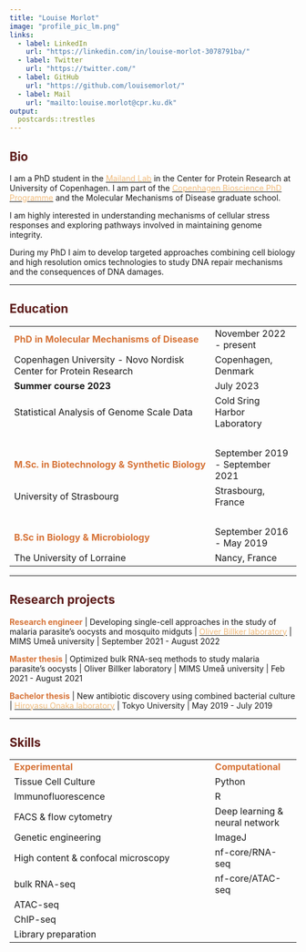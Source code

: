 ```yaml
---
title: "Louise Morlot"
image: "profile_pic_lm.png"
links:
  - label: LinkedIn
    url: "https://linkedin.com/in/louise-morlot-3078791ba/"
  - label: Twitter
    url: "https://twitter.com/"
  - label: GitHub
    url: "https://github.com/louisemorlot/"
  - label: Mail
    url: "mailto:louise.morlot@cpr.ku.dk"
output:
  postcards::trestles
---
```



## <span style="color:  #5B1A18;"> Bio</span>

I am a PhD student in the <a href="https://www.cpr.ku.dk/research/proteinsignaling/mailand/"><span style="color:  #F1BB7B;"> Mailand Lab</span></a> in the Center for Protein Research at University of
Copenhagen. I am part of the <a href="https://cphbiosciencephd.org/"><span style="color:  #F1BB7B;">  Copenhagen Bioscience PhD Programme</span></a> and the Molecular Mechanisms of Disease graduate school.

I am highly interested in understanding mechanisms of cellular stress responses and exploring pathways involved in maintaining genome integrity. 

During my PhD I aim to develop targeted approaches combining cell biology and high resolution omics technologies to study DNA repair mechanisms and the consequences of DNA damages. 

---

## <span style="color:  #5B1A18;"> Education</span>
|  |  |
|:------------------------------------------------|:--------------------|
| **<span style="color:  #D67236;"> PhD in Molecular Mechanisms of Disease</span>** | November 2022 - present |
Copenhagen University - Novo Nordisk Center for Protein Research | Copenhagen, Denmark |
| **Summer course 2023** | July 2023 |
| Statistical Analysis of Genome Scale Data | Cold Sring Harbor Laboratory |
|<br>|   |
| **<span style="color:  #D67236;"> M.Sc. in Biotechnology & Synthetic Biology</span>** | September 2019 - September 2021 |
|University of Strasbourg | Strasbourg, France |
|<br>|   |
| **<span style="color:  #D67236;"> B.Sc in Biology & Microbiology</span>** | September 2016 - May 2019 |
| The University of Lorraine | Nancy, France ||

---

## <span style="color:  #5B1A18;"> Research projects</span>

**<span style="color:  #D67236;"> Research engineer</span>** | Developing single-cell approaches in the study of malaria parasite's oocysts and mosquito midguts | <a href="https://billkerlab.org/"><span style="color:  #F1BB7B;">  Oliver Billker laboratory</span></a> | MIMS Umeå university | September 2021 - August 2022

**<span style="color:  #D67236;"> Master thesis</span>** | Optimized bulk RNA-seq methods to study malaria parasite's oocysts | Oliver Billker laboratory | MIMS Umeå university | Feb 2021 - August 2021

**<span style="color:  #D67236;"> Bachelor thesis</span>** | New antibiotic discovery using combined bacterial culture | <a href="http://microbial-potential.bt.a.u-tokyo.ac.jp/en/"><span style="color:  #F1BB7B;">  Hiroyasu Onaka laboratory</span></a> | Tokyo University | May 2019 - July 2019 

---



## <span style="color:  #5B1A18;"> Skills</span>

|  |  |
|:------------------------------------------------|:--------------------|
| **<span style="color:  #D67236;"> Experimental</span>** | **<span style="color:  #D67236;"> Computational</span>** |
| Tissue Cell Culture | Python |
| Immunofluorescence | R |
| FACS & flow cytometry | Deep learning & neural network |
| Genetic engineering | ImageJ |
| High content & confocal microscopy | nf-core/RNA-seq |
| bulk RNA-seq | nf-core/ATAC-seq | 
| ATAC-seq | |
| ChIP-seq | | 
| Library preparation | ||